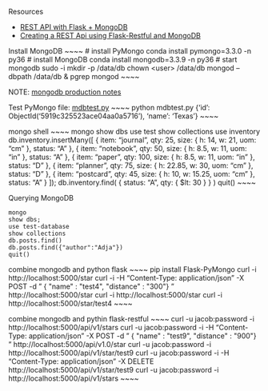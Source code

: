Resources

* [REST API with Flask + MongoDB](http://www.bogotobogo.com/python/MongoDB_PyMongo/python_MongoDB_RESTAPI_with_Flask.php)
* [Creating a REST Api using Flask-Restful and MongoDB](http://salmanwahed.github.io/2015/05/01/flask-restful-mongodb-api/)


Install MongoDB
~~~~
# install PyMongo
conda install pymongo=3.3.0 -n py36
# install MongoDB
conda install mongodb=3.3.9 -n py36
# start mongodb
sudo -i
mkdir -p /data/db
chown \<user\> /data/db
mongod --dbpath /data/db &
pgrep mongod
~~~~

NOTE: [mongodb production notes](https://docs.mongodb.com/manual/administration/production-notes/)

Test PyMongo
file: [mdbtest.py](https://raw.githubusercontent.com/jliberma/restapi/master/restflaskmongo/mdbtest.py)
~~~~
python mdbtest.py
{'id': ObjectId('5919c325523ace04aa0a5716'), 'name': 'Texas'}
~~~~

mongo shell
~~~~
mongo
show dbs
use test
show collections
use inventory
db.inventory.insertMany([
    { item: "journal", qty: 25, size: { h: 14, w: 21, uom: "cm" }, status: "A" },
    { item: "notebook", qty: 50, size: { h: 8.5, w: 11, uom: "in" }, status: "A" },
    { item: "paper", qty: 100, size: { h: 8.5, w: 11, uom: "in" }, status: "D" },
    { item: "planner", qty: 75, size: { h: 22.85, w: 30, uom: "cm" }, status: "D" },
    { item: "postcard", qty: 45, size: { h: 10, w: 15.25, uom: "cm" }, status: "A" }
 ]);
db.inventory.find( { status: "A", qty: { $lt: 30 } } )
quit()
~~~~

Querying MongoDB

~~~~
mongo
show dbs;
use test-database
show collections
db.posts.find()
db.posts.find({"author":"Adja"})
quit()
~~~~

combine mongodb and python flask
~~~~
pip install Flask-PyMongo
curl -i http://localhost:5000/star
curl -i -H "Content-Type: application/json" -X POST -d " { \"name\" : \"test4\", \"distance\" : \"300\"} " http://localhost:5000/star
curl -i http://localhost:5000/star
curl -i http://localhost:5000/star/test4
~~~~

combine mongodb and pythin flask-restful
~~~~
curl -u jacob:password -i http://localhost:5000/api/v1/stars
curl -u jacob:password -i -H "Content-Type: application/json" -X POST -d " { \"name\" : \"test9\", \"distance\" : \"900\"} " http://localhost:5000/api/v1.0/star
curl -u jacob:password -i http://localhost:5000/api/v1/star/test9
curl -u jacob:password -i -H "Content-Type: application/json" -X DELETE http://localhost:5000/api/v1/star/test9
curl -u jacob:password -i http://localhost:5000/api/v1/stars
~~~~
